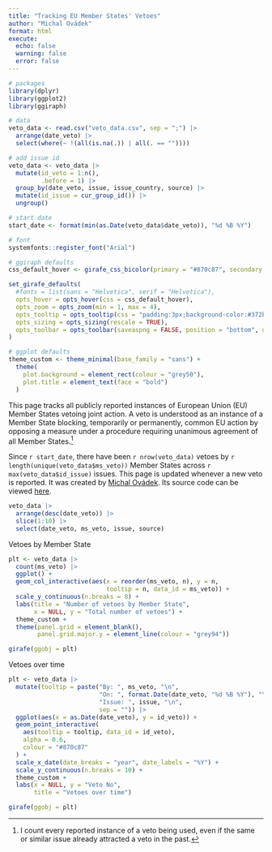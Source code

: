```yaml
---
title: "Tracking EU Member States' Vetoes"
author: "Michal Ovádek"
format: html
execute:
  echo: false
  warning: false
  error: false
---
```


```r
# packages
library(dplyr)
library(ggplot2)
library(ggiraph)

# data
veto_data <- read.csv("veto_data.csv", sep = ";") |> 
  arrange(date_veto) |> 
  select(where(~ !(all(is.na(.)) | all(. == ""))))

# add issue id
veto_data <- veto_data |> 
  mutate(id_veto = 1:n(),
         .before = 1) |> 
  group_by(date_veto, issue, issue_country, source) |> 
  mutate(id_issue = cur_group_id()) |> 
  ungroup()

# start date
start_date <- format(min(as.Date(veto_data$date_veto)), "%d %B %Y")

# font
systemfonts::register_font("Arial")

# ggiraph defaults
css_default_hover <- girafe_css_bicolor(primary = "#870c87", secondary = "#4679c7")

set_girafe_defaults(
  #fonts = list(sans = "Helvetica", serif = "Helvetica"),
  opts_hover = opts_hover(css = css_default_hover),
  opts_zoom = opts_zoom(min = 1, max = 4),
  opts_tooltip = opts_tooltip(css = "padding:3px;background-color:#372b3b;color:white;"),
  opts_sizing = opts_sizing(rescale = TRUE),
  opts_toolbar = opts_toolbar(saveaspng = FALSE, position = "bottom", delay_mouseout = 5000)
)

# ggplot defaults
theme_custom <- theme_minimal(base_family = "sans") +
  theme(
    plot.background = element_rect(colour = "grey50"),
    plot.title = element_text(face = "bold")
  )
```

This page tracks all publicly reported instances of European Union (EU) Member States vetoing joint action. A veto is understood as an instance of a Member State blocking, temporarily or permanently, common EU action by opposing a measure under a procedure requiring unanimous agreement of all Member States.^[I count every reported instance of a veto being used, even if the same or similar issue already attracted a veto in the past.]

Since `r start_date`, there have been `r nrow(veto_data)` vetoes by `r length(unique(veto_data$ms_veto))` Member States across `r max(veto_data$id_issue)` issues. This page is updated whenever a new veto is reported. It was created by [Michal Ovádek](https://michalovadek.github.io/). Its source code can be viewed [here](https://github.com/michalovadek/eu-veto-tracker).

```r
veto_data |> 
  arrange(desc(date_veto)) |> 
  slice(1:10) |> 
  select(date_veto, ms_veto, issue, source)
```

Vetoes by Member State

```r
plt <- veto_data |> 
  count(ms_veto) |> 
  ggplot() +
  geom_col_interactive(aes(x = reorder(ms_veto, n), y = n, 
                           tooltip = n, data_id = ms_veto)) +
  scale_y_continuous(n.breaks = 8) +
  labs(title = "Number of vetoes by Member State",
       x = NULL, y = "Total number of vetoes") +
  theme_custom +
  theme(panel.grid = element_blank(),
        panel.grid.major.y = element_line(colour = "grey94"))

girafe(ggobj = plt)
```

Vetoes over time

```r
plt <- veto_data |> 
  mutate(tooltip = paste("By: ", ms_veto, "\n",
                         "On: ", format.Date(date_veto, "%d %B %Y"), "\n",
                         "Issue: ", issue, "\n",
                         sep = "")) |> 
  ggplot(aes(x = as.Date(date_veto), y = id_veto)) +
  geom_point_interactive(
    aes(tooltip = tooltip, data_id = id_veto),
    alpha = 0.6,
    colour = "#870c87"
  ) +
  scale_x_date(date_breaks = "year", date_labels = "%Y") +
  scale_y_continuous(n.breaks = 10) +
  theme_custom +
  labs(x = NULL, y = "Veto No",
       title = "Vetoes over time")

girafe(ggobj = plt)
```


